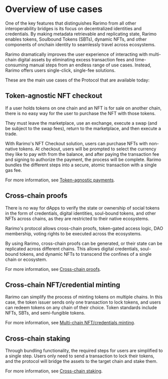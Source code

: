 ---
---

# Overview of use cases

One of the key features that distinguishes Rarimo from all other interoperability bridges is its focus on decentralized identities and credentials.
By making metadata retrievable and replicating state, Rarimo enables tokens, Soulbound Tokens (SBTs), dynamic NFTs, and other components of onchain identity to seamlessly travel across ecosystems.

Rarimo dramatically improves the user experience of interacting with multi-chain digital assets by eliminating excess transaction fees and time-consuming manual steps from an endless range of use cases.
Instead, Rarimo offers users single-click, single-fee solutions.

These are the main use cases of the Protocol that are available today:

## Token-agnostic NFT checkout

If a user holds tokens on one chain and an NFT is for sale on another chain, there is no easy way for the user to purchase the NFT with those tokens.

They must leave the marketplace, use an exchange, execute a swap (and be subject to the swap fees), return to the marketplace, and then execute a trade.

With Rarimo's NFT Checkout solution, users can purchase NFTs with non-native tokens.
At checkout, users will be prompted to select the currency they like to pay with from the balance, and after paying the transaction fee and signing to authorize the payment, the process will be complete.
Rarimo bundles the different steps into a secure, atomic transaction with a single gas fee.

For more information, see [Token-agnostic payments](./use-cases/nft-checkout).

## Cross-chain proofs

There is no way for dApps to verify the state or ownership of social tokens in the form of credentials, digital identities, soul-bound tokens, and other NFTs across chains, as they are restricted to their native ecosystems.

Rarimo's protocol allows cross-chain proofs, token-gated access logic, DAO membership, voting rights to be executed across the ecosystems.

By using Rarimo, cross-chain proofs can be generated, or their state can be replicated across different chains.
This allows digital credentials, soul-bound tokens, and dynamic NFTs to transcend the confines of a single chain or ecosystem.

For more information, see [Cross-chain proofs](./use-cases/proofs).

## Cross-chain NFT/credential minting

Rarimo can simplify the process of minting tokens on multiple chains.
In this case, the token issuer sends only one transaction to lock tokens, and users can redeem tokens on any chain of their choice.
Token standards include NFTs, SBTs, and semi-fungible tokens.

For more information, see [Multi-chain NFT/credentials minting](./use-cases/minting).

## Cross-chain staking

Through bundling functionality, the required steps for users are simplified to a single step.
Users only need to send a transaction to lock their tokens, and the protocol will bridge the assets to the
target chain and stake them.

For more information, see [Cross-chain staking](./use-cases/staking).

